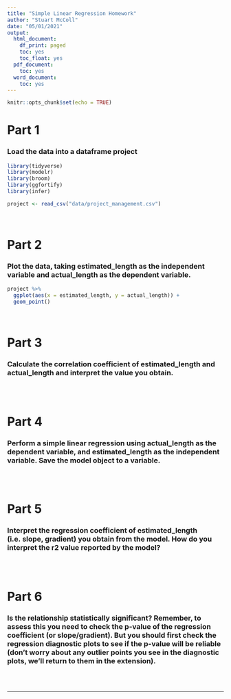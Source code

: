 ```yaml
---
title: "Simple Linear Regression Homework"
author: "Stuart McColl"
date: "05/01/2021"
output:
  html_document:
    df_print: paged
    toc: yes
    toc_float: yes
  pdf_document:
    toc: yes
  word_document:
    toc: yes
---
```


```r
knitr::opts_chunk$set(echo = TRUE)
```


# Part 1

### Load the data into a dataframe project

```r

library(tidyverse)
library(modelr)
library(broom)
library(ggfortify)
library(infer)

project <- read_csv("data/project_management.csv")

```

<br>

# Part 2

### Plot the data, taking estimated_length as the independent variable and actual_length as the dependent variable.

```r

project %>% 
  ggplot(aes(x = estimated_length, y = actual_length)) +
  geom_point()

```

<br>

# Part 3

### Calculate the correlation coefficient of estimated_length and actual_length and interpret the value you obtain.

```r



```

<br>

# Part 4 

### Perform a simple linear regression using actual_length as the dependent variable, and estimated_length as the independent variable. Save the model object to a variable.

```r



```


<br>

# Part 5

### Interpret the regression coefficient of estimated_length (i.e. slope, gradient) you obtain from the model. How do you interpret the r2 value reported by the model?

```r



```


<br>

# Part 6

### Is the relationship statistically significant? Remember, to assess this you need to check the p-value of the regression coefficient (or slope/gradient). But you should first check the regression diagnostic plots to see if the p-value will be reliable (don’t worry about any outlier points you see in the diagnostic plots, we’ll return to them in the extension).

```r



```

<br>
<hr>

















